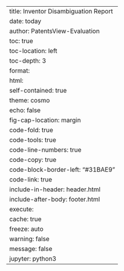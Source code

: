 ---
title: Inventor Disambiguation Report
date: today
author: PatentsView-Evaluation
toc: true
toc-location: left
toc-depth: 3
format:
    html:
        self-contained: true
        theme: cosmo
        echo: false
        fig-cap-location: margin
        code-fold: true
        code-tools: true
        code-line-numbers: true
        code-copy: true
        code-block-border-left: "#31BAE9"
        code-link: true
        include-in-header: header.html
        include-after-body: footer.html
execute:
  cache: true
  freeze: auto
  warning: false
  message: false
jupyter: python3
---